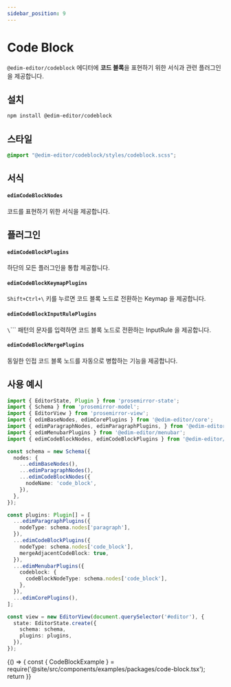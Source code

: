 ```yaml
---
sidebar_position: 9
---
```


# Code Block

`@edim-editor/codeblock` 에디터에 **코드 블록**을 표현하기 위한 서식과 관련 플러그인을 제공합니다.

## 설치

```bash
npm install @edim-editor/codeblock
```

## 스타일

```css title="src/index.scss"
@import "@edim-editor/codeblock/styles/codeblock.scss";
```

## 서식

#### `edimCodeBlockNodes`

코드를 표현하기 위한 서식을 제공합니다.

## 플러그인

#### `edimCodeBlockPlugins`

하단의 모든 플러그인을 통합 제공합니다.

#### `edimCodeBlockKeymapPlugins`

`Shift+Ctrl+\` 키를 누르면 코드 블록 노드로 전환하는 Keymap 을 제공합니다.

#### `edimCodeBlockInputRulePlugins`

`\`\`\`` 패턴의 문자를 입력하면 코드 블록 노드로 전환하는 InputRule 을 제공합니다.

#### `edimCodeBlockMergePlugins`

동일한 인접 코드 블록 노드를 자동으로 병합하는 기능을 제공합니다.

## 사용 예시

```typescript title="src/index.ts"
import { EditorState, Plugin } from 'prosemirror-state';
import { Schema } from 'prosemirror-model';
import { EditorView } from 'prosemirror-view';
import { edimBaseNodes, edimCorePlugins } from '@edim-editor/core';
import { edimParagraphNodes, edimParagraphPlugins, } from '@edim-editor/paragraph';
import { edimMenubarPlugins } from '@edim-editor/menubar';
import { edimCodeBlockNodes, edimCodeBlockPlugins } from '@edim-editor/codeblock';

const schema = new Schema({
  nodes: {
    ...edimBaseNodes(),
    ...edimParagraphNodes(),
    ...edimCodeBlockNodes({
      nodeName: 'code_block',
    }),
  },
});

const plugins: Plugin[] = [
  ...edimParagraphPlugins({
    nodeType: schema.nodes['paragraph'],
  }),
  ...edimCodeBlockPlugins({
    nodeType: schema.nodes['code_block'],
    mergeAdjacentCodeBlock: true,
  }),
  ...edimMenubarPlugins({
    codeblock: {
      codeBlockNodeType: schema.nodes['code_block'],
    },
  }),
  ...edimCorePlugins(),
];

const view = new EditorView(document.querySelector('#editor'), {
  state: EditorState.create({
    schema: schema,
    plugins: plugins,
  }),
});
```

<BrowserOnly>
  {() => {
    const { CodeBlockExample } = require('@site/src/components/examples/packages/code-block.tsx');
    return <CodeBlockExample />
  }}
</BrowserOnly>

